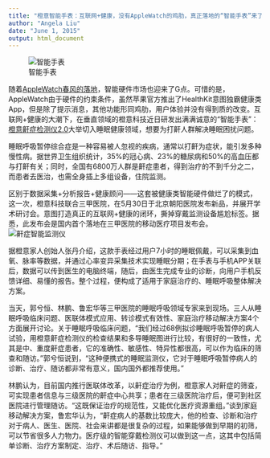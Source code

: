 ```yaml
---
title: "橙意智能手表：互联网+健康，没有AppleWatch的鸡肋，真正落地的“智能手表”来了！"
author: "Angela Liu"
date: "June 1, 2015"
output: html_document
---
```



![智能手表](http://img30.360buyimg.com/cf/jfs/t214/55/365341220/304637/9bb8c732/53e9fbc3N39616b56.jpg)

随着[AppleWatch春风的落地](http://cn.technode.com/post/2015-04-10/zaobao0410/)，智能硬件市场也迎来了G点。可惜的是，AppleWatch由于硬件的约束条件，虽然苹果官方推出了HealthKit意图独霸健康类App，但是除了提示消息，其他功能形同鸡肋，用户体验并没有得到质的改变。互联网+健康的大潮下，在垂直领域的橙意科技近日研发出满满诚意的“智能手表”：[橙意鼾症检测仪2.0](http://z.jd.com/project/details/706.html)大举切入睡眠健康领域，想要为打鼾人群解决睡眠困扰问题。

睡眠呼吸暂停综合症是一种容易被人忽视的疾病，通常以打鼾为症状，能引发多种慢性病。据世界卫生组织统计，35%的冠心病、23%的糖尿病和50%的高血压都与打鼾有关；同时，全国有6800万人群是鼾症患者，得到治疗的不到千分之二，而患者去医治，也需全身插上多组设备，住院监测。

区别于数据采集+分析报告+健康顾问——这套被健康类智能硬件做烂了的模式，这一次，橙意科技联合三甲医院，在5月30日于北京朝阳医院发布新品，并展开学术研讨会。意图打造真正的互联网+健康的闭环，撕掉穿戴监测设备尴尬标签。据悉，此发布会是国内首个落地在三甲医院的移动医疗项目发布会。
![鼾症智能监测仪](https://raw.githubusercontent.com/harryprince/Blog/master/untitled%20folder/chengyi.jpg)

据橙意家人创始人张丹介绍，这款手表经过用户7小时的睡眠佩戴，可以采集到血氧、脉率等数据，并通过心率变异采集技术实现睡眠分期；在手表与手机APP关联后，数据可以传到医生的电脑终端，随后，由医生完成专业的诊断，向用户手机反馈详细、易懂的报告。整个过程，便构成了适用于家庭治疗的、睡眠呼吸整体解决方案。

当天，郭兮恒、林鹏、鲁宏华等三甲医院的睡眠呼吸领域专家来到现场。三人从睡眠呼吸临床问题、医联体模式应用、转诊模式有效性、家庭治疗移动解决方案4个方面展开讨论。关于睡眠呼吸临床问题，“我们经过68例拟诊睡眠呼吸暂停的病人试验，用橙意鼾症检测仪的检查结果和多导睡眠图进行比较，有很好的一致性，尤其是中、重度鼾症患者，它的准确性、敏感性、特异性都很高，可以作为临床的筛查和随访。”郭兮恒说到，“这种便携式的睡眠监测仪，它对于睡眠呼吸暂停病人的诊断、治疗、随访都非常有意义，国内国外都推荐使用。”

林鹏认为，目前国内推行医联体改革，以鼾症治疗为例，橙意家人对鼾症的筛查，可实现患者信息与三级医院的鼾症中心共享；患者在三级医院治疗后，便可到社区医院进行管理随访。“这既保证治疗的规范性，又能优化医疗资源重组。”谈到家庭移动解决方案，鲁宏华认为，“鼾症病人的基数比较庞大，他的检查、诊断和治疗对于病人、医生、医院、社会来讲都是很复杂的过程，如果能够做到早期的初筛，可以节省很多人力物力。医疗级的智能穿戴检测仪可以做到这一点，这其中包括简单诊断、治疗方案制定、治疗、术后随访、指导。”